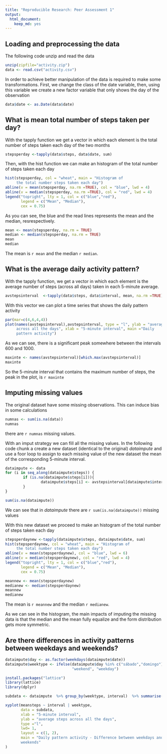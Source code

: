 ```yaml
---
title: "Reproducible Research: Peer Assessment 1"
output: 
  html_document: 
    keep_md: yes
---
```



## **Loading and preprocessing the data**

The following code unzip and read the data
```r
unzip(zipfile="activity.zip")
data <- read.csv("activity.csv")
```

In order to achieve better manipulation of the data is required to make some transformations. First, we change the class of the date variable, then, using this variable we create a new factor variable that only shows the day of the observation 

```r
data$date <- as.Date(data$date)
```


## **What is mean total number of steps taken per day?**     

With the tapply function we get a vector in which each element is the total number of steps taken each day of the two months

```r
stepsperday <-tapply(data$steps, data$date, sum)
```

Then, with the hist function we can make an histogram of the total number of steps taken each day 

```r
hist(stepsperday, col = "wheat", main = "Histogram of 
     the total number steps taken each day")
abline(v = mean(stepsperday, na.rm =TRUE), col = "blue", lwd = 4)
abline(v = median(stepsperday, na.rm =TRUE), col = "red", lwd = 4)
legend("topright", lty = 1, col = c("blue","red"), 
       legend = c("Mean", "Median"),
       cex = 0.75)
```

As you can see, the blue and the read lines represents the mean and the median, resrespectively.


```r
mean <- mean(stepsperday, na.rm = TRUE) 
median <- median(stepsperday, na.rm = TRUE)
mean
median
```

The mean is `r mean` and the median `r median`.

  
## **What is the average daily activity pattern?**   

With the tapply function, we get a vector in which each element is the average  number of steps (across all days) taken in each 5-minute average.

```r
avstepsinterval  <-tapply(data$steps, data$interval, mean, na.rm =TRUE)
```

With this vector we can plot a time series that shows the daily pattern activity
```r
par(mar=c(4,6,4,4))
plot(names(avstepsinterval),avstepsinterval, type = "l", ylab = "average steps
     across all the days", xlab = "5-minute interval", main ="Daily 
     pattern activity")

```

As we can see, there is a significant peak somewhere between the intervals 600 and 1000. 
```r

maxinte <- names(avstepsinterval)[which.max(avstepsinterval)]
maxinte
```

So the 5-minute interval that contains the maximum number of steps, the peak in the plot, is `r maxinte`


## **Imputing missing values**   
 
The original dataset have some missing observations. This can induce bias in some calculations
 
```r
numnas <- sum(is.na(data))
numnas
``` 

there are `r numnas` missing values.


With an imput strategy we can fill all the missing values. In the following code chunk a create a new dataset (identical to the original) *dataimpute* and use a foor loop to assign to each missing value of the new dataset the mean of the corresponding 5-minute interval.

```r
dataimpute <- data
for (i in seq_along(dataimpute$steps)) {
        if (is.na(dataimpute$steps[i])){
                dataimpute$steps[i] <- avstepsinterval[dataimpute$interval[i] ==                            names(avstepsinterval)]
        }
}
``` 


```r
sum(is.na(dataimpute))
``` 

We can see that in *dataimpute* there are `r sum(is.na(dataimpute))` missing values

With this new dataset we proceed to make an histogram of the total number of steps taken each day 

```r
stepsperdaynew <-tapply(dataimpute$steps, dataimpute$date, sum)
hist(stepsperdaynew, col = "wheat", main = "Histogram of 
     the total number steps taken each day")
abline(v = mean(stepsperdaynew), col = "blue", lwd = 6)
abline(v = median(stepsperdaynew), col = "red", lwd = 4)
legend("topright", lty = 1, col = c("blue","red"), 
       legend = c("Mean", "Median"),
       cex = 0.75)
```

```r
meannew <- mean(stepsperdaynew) 
medianew <- median(stepsperdaynew)
meannew
medianew
```

The mean is `r meannew` and the median `r medianew`.

As we can see in the histogram, the main impacts of imputing the missing data is that the median and the mean fully equalize and the form distribution gets more symmetric.


## **Are there differences in activity patterns between weekdays and weekends?**

```r
dataimpute$day <- as.factor(weekdays(dataimpute$date))
dataimpute$weektype <- ifelse(dataimpute$day %in% c("sábado","domingo"),
                              "weekend", "weekday")
```


```r
install.packages("lattice")
library(lattice)
library(dplyr)
```

```r
subdata <- dataimpute  %>% group_by(weektype, interval)  %>% summarise(meansteps = mean(steps))

xyplot(meansteps ~ interval | weektype,
       data = subdata,
       xlab = "5-minute interval", 
       ylab = "average steps across all the days",
       type ="l",
       lwd= 1,
       layout = c(1, 2),
       main = "Daily pattern activity - Difference between weekdays and 
       weekends"
)
```
